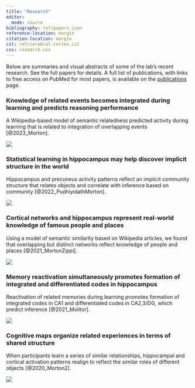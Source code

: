```yaml
---
title: "Research"
editor: 
  mode: source
bibliography: ref/papers.json
reference-location: margin
citation-location: margin
csl: ref/cerebral-cortex.csl
css: research.css
---
```


Below are summaries and visual abstracts of some of the lab's recent research. See the full papers for details. A full list of publications, with links to free access on PubMed for most papers, is available on the [publications](publications.html) page.

### Knowledge of related events becomes integrated during learning and predicts reasoning performance

A Wikipedia-based model of semantic relatedness predicted activity during learning that is related to integration of overlapping events [@2023_Morton].

![](ref/abstracts/2023_Morton.png)

### Statistical learning in hippocampus may help discover implicit structure in the world

Hippocampus and precuneus activity patterns reflect an implicit community structure that relates objects and correlate with inference based on community [@2022_PudhiyidathMorton].

![](ref/abstracts/2022_PudhiyidathMorton.png)

### Cortical networks and hippocampus represent real-world knowledge of famous people and places

Using a model of semantic similarity based on Wikipedia articles, we found that overlapping but distinct networks reflect knowledge of people and places [@2021_MortonZippi].

![](ref/abstracts/2021_MortonZippi.png)

### Memory reactivation simultaneously promotes formation of integrated and differentiated codes in hippocampus

Reactivation of related memories during learning promotes formation of integrated codes in CA1 and differentiated codes in CA2,3/DG, which predict inference [@2021_Molitor].

![](ref/abstracts/2021_Molitor.png)

### Cognitive maps organize related experiences in terms of shared structure

When participants learn a series of similar relationships, hippocampal and cortical activation patterns realign to reflect the similar roles of different objects [@2020_Morton2].

![](ref/abstracts/2020_Morton2.png)
